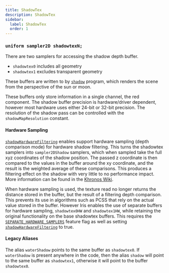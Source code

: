 ```yaml
---
title: ShadowTex
description: ShadowTex
sidebar:
  label: ShadowTex
  order: 1
---
```



### `uniform sampler2D shadowtexN;`

There are two samplers for accessing the shadow depth buffer.
- `shadowtex0` includes all geometry
- `shadowtex1` excludes transparent geometry

These buffers are written to by [`shadow`](/reference/programs/shadow) program, which renders the scene from the perspective of the sun or moon.

These buffers only store information in a single channel, the red component. The shadow buffer precision is hardware/driver dependent, however most hardware uses either 24-bit or 32-bit precision. The resolution of the shadow pass can be controlled with the `shadowMapResolution` constant.

#### Hardware Sampling
[`shadowHardwareFiltering`](/reference/directives/constants/shadowhardwarefiltering) enables support hardware sampling (depth comparison mode) for hardware shadow filtering. This turns the shadowtex samplers into `sampler2DShadow` samplers, which when sampled take the full xyz coordinates of the shadow position. The passed z coordinate is then compared to the values in the buffer around the xy coordinate, and the result is the weighted average of these comparisons. This produces a filtering effect on the shadow with very little to no performance impact. More information can be found in the [Khronos Wiki](https://www.khronos.org/opengl/wiki/Sampler_Object#Comparison_mode).

When hardware sampling is used, the texture read no longer returns the distance stored in the buffer, but the result of a filtering depth comparison. This prevents its use in algorithms such as PCSS that rely on the actual value stored in the buffer. However Iris enables the use of separate buffers for hardware sampling, `shadowtex0HW` and `shadowtex1HW`, while retaining the original functionality on the base shadowtex buffers. This requires the [`SEPARATE_HARDWARE_SAMPLERS`](/reference/directives/shadersproperties/flags) feature flag as well as setting [`shadowHardwareFiltering`](/reference/directives/constants/shadowhardwarefiltering) to true.

#### Legacy Aliases
The alias `waterShadow` points to the same buffer as `shadowtex0`. If `waterShadow` is present anywhere in the code, then the alias `shadow` will point to the same buffer as `shadowtex1`, otherwise it will point to the buffer `shadowtex0`.